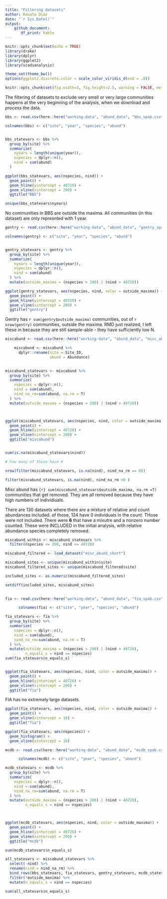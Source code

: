 ```yaml
---
title: "Filtering datasets"
author: Renata Diaz
date: "`r Sys.Date()`"
output: 
    github_document:
       df_print: kable
---
```


```r
knitr::opts_chunk$set(echo = TRUE)
library(drake)
library(dplyr)
library(ggplot2)
library(scadsanalysis)

theme_set(theme_bw())
options(ggplot2.discrete.color = scale_color_viridis_d(end = .8))

knitr::opts_chunk$set(fig.width=3, fig.height=2.5, warning = FALSE, message = FALSE) 
```

The filtering of datasets to exclude very small or very large communities happens at the very beginning of the analysis, when we download and *process* the data.

```r

bbs <- read.csv(here::here("working-data", "abund_data", "bbs_spab.csv"),  stringsAsFactors = F, header = F, skip = 2)

colnames(bbs) <- c("site", "year", "species", "abund")


bbs_statevars <- bbs %>%
  group_by(site) %>%
  summarize(
    nyears = length(unique(year)),
    nspecies = dplyr::n(),
    nind = sum(abund)
  )

ggplot(bbs_statevars, aes(nspecies, nind)) +
  geom_point() +
  geom_hline(yintercept = 40720) +
  geom_vline(xintercept = 200) +
  ggtitle("BBS")

unique(bbs_statevars$nyears)

```

No communities in BBS are outside the maxima. All communities (in this dataset) are only represnted with 1 year. 



```r

gentry <- read.csv(here::here("working-data", "abund_data", "gentry_spab.csv"),  stringsAsFactors = F, header = F, skip = 2)

colnames(gentry) <- c("site", "year", "species", "abund")


gentry_statevars <- gentry %>%
  group_by(site) %>%
  summarize(
    nyears = length(unique(year)),
    nspecies = dplyr::n(),
    nind = sum(abund)
  ) %>%
  mutate(outside_maxima = (nspecies > 200) | (nind > 40720))

ggplot(gentry_statevars, aes(nspecies, nind, color = outside_maxima)) +
  geom_point() +
  geom_hline(yintercept = 40720) +
  geom_vline(xintercept = 200) +
  ggtitle("gentry")


```

Gentry has `r sum(gentry$outside_maxima)` communities, out of `r nrow(gentry)` communities, outside the maxima. RMD just realized, I left these in because they are still sample-able - they have sufficiently low N. 

```r


miscabund <- read.csv(here::here("working-data", "abund_data", "misc_abund_spab.csv"))

    miscabund <- miscabund %>%
      dplyr::rename(site = Site_ID,
                    abund = Abundance)

    
miscabund_statevars <- miscabund %>%
  group_by(site) %>%
  summarize(
    nspecies = dplyr::n(),
    nind = sum(abund),
    nind_na_rm=sum(abund, na.rm = T)
  ) %>%
  mutate(outside_maxima = (nspecies > 200) | (nind > 40720))



ggplot(miscabund_statevars, aes(nspecies, nind, color = outside_maxima)) +
  geom_point() +
  geom_hline(yintercept = 40720) +
  geom_vline(xintercept = 200) +
  ggtitle("miscabund")


sum(is.na(miscabund_statevars$nind))

# how many of those have 0

nrow(filter(miscabund_statevars, is.na(nind), nind_na_rm == 0))

filter(miscabund_statevars, is.na(nind), nind_na_rm >0 )

```

Misc abund has `{r} sum(miscabund_statevars$outside_maxima, na.rm =T)` communities that get removed. They are all removed because they have high numbers of individiuals.

There are 130 datasets where there are a mixture of relative and count abundances included. of those, 124 have 0 individuals in the count. THose were not included. There were **6** that have a mixutre and a nonzero number counted. These were INCLUDED in the initial analysis, with relative abundance species completely removed. 


```r

miscabund_within <- miscabund_statevars %>%
  filter(nspecies <= 200, nind <= 40720)

miscabund_filtered <- load_dataset("misc_abund_short")

miscabund_sites <- unique(miscabund_within$site)
miscabund_filtered_sites <- unique(miscabund_filtered$site)

included_sites <- as.numeric(miscabund_filtered_sites)

setdiff(included_sites, miscabund_sites)
  
```

```r

fia <- read.csv(here::here("working-data", "abund_data", "fia_spab.csv"), stringsAsFactors = F, header = F, skip = 2)

      colnames(fia) <- c("site", "year", "species", "abund")

fia_statevars <- fia %>%
  group_by(site) %>%
  summarize(
    nspecies = dplyr::n(),
    nind = sum(abund),
    nind_na_rm=sum(abund, na.rm = T)
  ) %>%
  mutate(outside_maxima = (nspecies > 200) | (nind > 40720),
         n_equals_s = nind == nspecies)
sum(fia_statevars$n_equals_s)


ggplot(fia_statevars, aes(nspecies, nind, color = outside_maxima)) +
  geom_point() +
  geom_hline(yintercept = 40720) +
  geom_vline(xintercept = 200) +
  ggtitle("fia")

```

FIA has no extremely large datasets.

```r

ggplot(fia_statevars, aes(nspecies, nind, color = outside_maxima)) +
  geom_point() +
  geom_vline(xintercept = 10) +
  ggtitle("fia")

ggplot(fia_statevars, aes(nspecies)) +
  geom_histogram() +
  geom_vline(xintercept = 10)

```


```r


mcdb <- read.csv(here::here("working-data", "abund_data", "mcdb_spab.csv"), stringsAsFactors = F, header = F, skip = 2)

      colnames(mcdb) <- c("site", "year", "species", "abund")

mcdb_statevars <- mcdb %>%
  group_by(site) %>%
  summarize(
    nspecies = dplyr::n(),
    nind = sum(abund),
    nind_na_rm=sum(abund, na.rm = T)
  ) %>%
  mutate(outside_maxima = (nspecies > 200) | (nind > 40720),
         n_equals_s = nind == nspecies)



ggplot(mcdb_statevars, aes(nspecies, nind, color = outside_maxima)) +
  geom_point() +
  geom_hline(yintercept = 40720) +
  geom_vline(xintercept = 200) +
  ggtitle("mcdb")

sum(mcdb_statevars$n_equals_s)
```

```r

all_statevars <- miscabund_statevars %>%
  select(-nind) %>%
  rename(nind = nind_na_rm) %>%
  bind_rows(bbs_statevars, fia_statevars, gentry_statevars, mcdb_statevars) %>%
  filter(!outside_maxima) %>%
  mutate(n_equals_s = nind == nspecies)

sum(all_statevars$n_equals_s)

```



